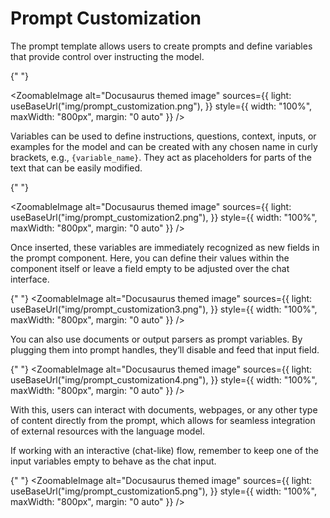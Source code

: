
# Prompt Customization

The prompt template allows users to create prompts and define variables that provide control over instructing the model.

{" "}

<ZoomableImage
  alt="Docusaurus themed image"
  sources={{
    light: useBaseUrl("img/prompt_customization.png"),
  }}
  style={{ width: "100%", maxWidth: "800px", margin: "0 auto" }}
/>

Variables can be used to define instructions, questions, context, inputs, or examples for the model and can be created with any chosen name in curly brackets, e.g., `{variable_name}`. They act as placeholders for parts of the text that can be easily modified.

{" "}

<ZoomableImage
  alt="Docusaurus themed image"
  sources={{
    light: useBaseUrl("img/prompt_customization2.png"),
  }}
  style={{ width: "100%", maxWidth: "800px", margin: "0 auto" }}
/>

Once inserted, these variables are immediately recognized as new fields in the prompt component. Here, you can define their values within the component itself or leave a field empty to be adjusted over the chat interface.

{" "}
<ZoomableImage
  alt="Docusaurus themed image"
  sources={{
    light: useBaseUrl("img/prompt_customization3.png"),
  }}
  style={{ width: "100%", maxWidth: "800px", margin: "0 auto" }}
/>

You can also use documents or output parsers as prompt variables. By plugging them into prompt handles, they’ll disable and feed that input field.

{" "}
<ZoomableImage
  alt="Docusaurus themed image"
  sources={{
    light: useBaseUrl("img/prompt_customization4.png"),
  }}
  style={{ width: "100%", maxWidth: "800px", margin: "0 auto" }}
/>

With this, users can interact with documents, webpages, or any other type of content directly from the prompt, which allows for seamless integration of external resources with the language model.

If working with an interactive (chat-like) flow, remember to keep one of the input variables empty to behave as the chat input.

{" "}
<ZoomableImage
  alt="Docusaurus themed image"
  sources={{
    light: useBaseUrl("img/prompt_customization5.png"),
  }}
  style={{ width: "100%", maxWidth: "800px", margin: "0 auto" }}
/>
